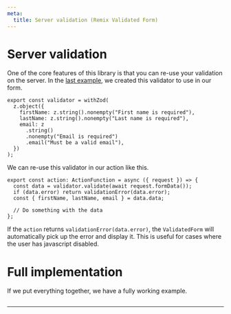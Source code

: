 ```yaml
---
meta:
  title: Server validation (Remix Validated Form)
---
```




# Server validation

One of the core features of this library is that you can re-use your validation on the server.
In the [last example](/integrate-your-components#use-in-a-form),
we created this validator to use in our form.

```tsx
export const validator = withZod(
  z.object({
    firstName: z.string().nonempty("First name is required"),
    lastName: z.string().nonempty("Last name is required"),
    email: z
      .string()
      .nonempty("Email is required")
      .email("Must be a valid email"),
  })
);
```

We can re-use this validator in our action like this.

```tsx
export const action: ActionFunction = async ({ request }) => {
  const data = validator.validate(await request.formData());
  if (data.error) return validationError(data.error);
  const { firstName, lastName, email } = data.data;

  // Do something with the data
};
```

If the `action` returns `validationError(data.error)`,
the `ValidatedForm` will automatically pick up the error and display it.
This is useful for cases where the user has javascript disabled.

# Full implementation

If we put everything together, we have a fully working example.

<CodeExample>
  <Demo />

```tsx file=~/examples/demo.tsx

```

</CodeExample>

---

<Footer
  prev={{
    to: "/integrate-your-components",
    label: "Integrate Your Components",
  }}
  next={{
    to: "/default-values",
    label: "Default Values",
  }}
/>
